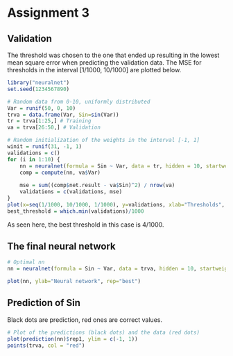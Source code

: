 
# Assignment 3

## Validation

The threshold was chosen to the one that ended up resulting in the lowest mean square error when predicting the validation data.
The MSE for thresholds in the interval [1/1000, 10/1000] are plotted below.

```r
library("neuralnet")
set.seed(1234567890)

# Random data from 0-10, uniformly distributed
Var = runif(50, 0, 10)
trva = data.frame(Var, Sin=sin(Var))
tr = trva[1:25,] # Training
va = trva[26:50,] # Validation

# Random initialization of the weights in the interval [-1, 1]
winit = runif(31, -1, 1)
validations = c()
for (i in 1:10) {
    nn = neuralnet(formula = Sin ~ Var, data = tr, hidden = 10, startweights = winit, threshold = i/1000)
    comp = compute(nn, va$Var)
    
    mse = sum((comp$net.result - va$Sin)^2) / nrow(va)
    validations = c(validations, mse)
}
plot(x=seq(1/1000, 10/1000, 1/1000), y=validations, xlab="Thresholds", ylab="Validation data")
best_threshold = which.min(validations)/1000
```

As seen here, the best threshold in this case is 4/1000.

## The final neural network

```r
# Optimal nn
nn = neuralnet(formula = Sin ~ Var, data = trva, hidden = 10, startweights = winit, threshold = best_threshold)

plot(nn, ylab="Neural network", rep="best")
```

## Prediction of Sin
Black dots are prediction, red ones are correct values.

```r
# Plot of the predictions (black dots) and the data (red dots)
plot(prediction(nn)$rep1, ylim = c(-1, 1))
points(trva, col = "red")
```